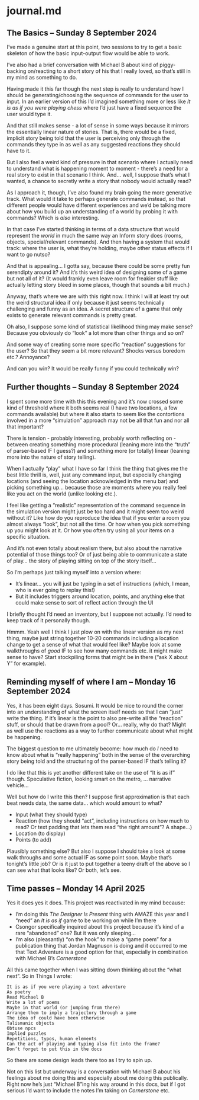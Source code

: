 # journal.md {#sec-journal}

## The Basics -- Sunday 8 September 2024

I've made a genuine start at this point, two sessions to try to get a basic skeleton of how the basic input-output flow would be able to work.

I've also had a brief conversation with Michael B about kind of piggy-backing on/reacting to a short story of his that I really loved, so that's still in my mind as something to do.

Having made it this far though the next step is really to understand how I should be generating/choosing the sequence of commands for the user to input. In an earlier version of this I'd imagined something more or less like *It is as if you were playing chess* where I'd just have a fixed sequence the user would type it.

And that still makes sense - a lot of sense in some ways because it mirrors the essentially linear nature of stories. That is, there would be a fixed, implicit story being told that the user is perceiving only through the commands they type in as well as any suggested reactions they should have to it.

But I also feel a weird kind of pressure in that scenario where I actually need to understand what is happening moment to moment - there's a need for a real story to exist in that scenario I think. And... well, I suppose that's what I wanted, a chance to secretly write a story that nobody would actually read?

As I approach it, though, I've also found my brain going the more generative track. What would it take to perhaps generate commands instead, so that different people would have different experiences and we'd be talking more about how you build up an understanding of a world by probing it with commands? Which is *also* interesting.

In that case I've started thinking in terms of a data structure that would represent the *world* in much the same way an Inform story does (rooms, objects, special/relevant commands). And then having a system that would track: where the user is, what they're holding, maybe other status effects if I want to go nutso?

And that is appealing... I gotta say, because there could be some pretty fun serendipty around it? And it's this weird idea of designing some of a game but not all of it? (It would frankly even leave room for freakier stuff like actually letting story bleed in some places, though that sounds a bit much.)

Anyway, that's where we are with this right now. I think I will at least try out the weird structural idea if only because it just seems technically challenging and funny as an idea. A secret structure of a game that only exists to generate relevant commands is pretty great.

Oh also, I suppose some kind of statistical likelihood thing may make sense? Because you obviously do "look" a lot more than other things and so on?

And some way of creating some more specific "reaction" suggestions for the user? So that they seem a bit more relevant? Shocks versus boredom etc.? Annoyance?

And can you win? It would be really funny if you could technically win?

## Further thoughts -- Sunday 8 September 2024

I spent some more time with this this evening and it's now crossed some kind of threshold where it both seems real (I have two locations, a few commands available) but where it also starts to seem like the contortions involved in a more "simulation" approach may not be all that fun and nor all that important?

There is tension - probably interesting, probably worth reflecting on - between creating something more procedural (leaning more into the "truth" of parser-based IF I guess?) and something more (or totally) linear (leaning more into the nature of story telling).

When I actually "play" what I have so far I think the thing that gives me the best little thrill is, well, just any command input, but especially changing locations (and seeing the location acknowledged in the menu bar) and picking something up... because those are moments where you really feel like you act on the world (unlike looking etc.).

I feel like getting a "realistic" representation of the command sequence in the simulation version might just be too hard and it might seem too weird without it? Like how do you reproduce the idea that if you enter a room you almost always "look", but not all the time. Or how when you pick something up you might look at it. Or how you often try using all your items on a specific situation.

And it's not even totally about realism there, but also about the narrative potential of those things too? Or of just being able to communicate a state of play... the story of playing sitting on top of the story itself...

So I'm perhaps just talking myself into a version where:

- It's linear... you will just be typing in a set of instructions (which, I mean, who is ever going to replay this!)
- But it includes triggers around location, points, and anything else that could make sense to sort of reflect action through the UI

I briefly thought I'd need an inventory, but I suppose not actually. I'd need to keep track of it personally though.

Hmmm. Yeah well I think I just plow on with the linear version as my next thing, maybe just string together 10-20 commands including a location change to get a sense of what that would feel like? Maybe look at some walkthroughs of *good* IF to see how many commands etc. it might make sense to have? Start stockpiling forms that might be in there ("ask X about Y" for example).

## Reminding myself of where I am -- Monday 16 September 2024

Yes, it has been eight days. Sosumi. It would be nice to round the corner into an understanding of what the screen itself needs so that I can "just" write the thing. If it's linear is the point to also pre-write all the "reaction" stuff, or should that be drawn from a pool? Or... really, why do that? Might as well use the reactions as a way to further communicate about what might be happening.

The biggest question to me ultimately become: how much do *I* need to know about what is "really happening" both in the sense of the overarching story being told and the structuring of the parser-based IF that's telling it?

I do like that this is yet another different take on the use of "It is as if" though. Speculative fiction, looking smart on the metro, ... narrative vehicle...

Well but how do I write this then? I suppose first approximation is that each beat needs data, the same data... which would amount to what?

- Input (what they should type)
- Reaction (how they should "act", including instructions on how much to read? Or text padding that lets them read "the right amount"? A shape...)
- Location (to display)
- Points (to add)

Plausibly something else? But also I suppose I should take a look at some walk throughs and some actual IF as some point soon. Maybe that's tonight's little job? Or is it just to put together a teeny draft of the above so I can see what that looks like? Or both, let's see.

## Time passes -- Monday 14 April 2025

Yes it does yes it does. This project was reactivated in my mind because:

- I'm doing this *The Designer Is Present* thing with AMAZE this year and I "need" an *It is as if* game to be working on while I'm there
- Csongor specifically inquired about this project because it's kind of a rare "abandoned" one? But it was only sleeping...
- I'm also (pleasantly) "on the hook" to make a "game poem" for a publication thing that Jordan Magnuson is doing and it occurred to me that Text Adventure is a good option for that, especially in combination with Michael B's *Cornerstone*

All this came together when I was sitting down thinking about the "what next". So in Things I wrote:

```
It is as if you were playing a text adventure
As poetry 
Read Michael B
Write a lot of poems
Maybe in that world (or jumping from there)
Arrange them to imply a trajectory through a game
The idea of could have been otherwise
Talismanic objects
Obtuse npcs
Implied puzzles
Repetitions, typos, human elements
Can the act of playing and typing also fit into the frame?
Don’t forget to put this in the docs 
```

So there are some design leads there too as I try to spin up.

Not on this list but underway is a conversation with Michael B about his feelings about me doing this and especially about me doing this publically. Right now he's just "Michael B"ing his way around in this docs, but if I got serious I'd want to include the notes I'm taking on *Cornerstone* etc.

